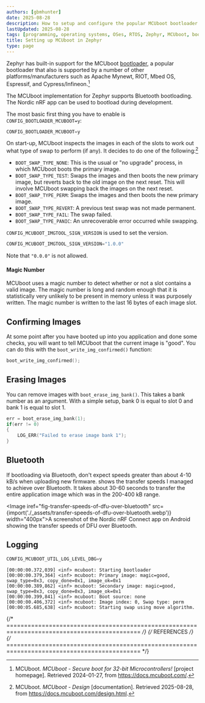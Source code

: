 ```yaml
---
authors: [gbmhunter]
date: 2025-08-28
description: How to setup and configure the popular MCUboot bootloader in the Zephyr RTOS.
lastUpdated: 2025-08-28
tags: [programming, operating systems, OSes, RTOS, Zephyr, MCUboot, bootloaders]
title: Setting up MCUboot in Zephyr
type: page
---
```


<WarningIsNotes />

Zephyr has built-in support for the MCUboot [bootloader](/programming/bootloaders/), a popular bootloader that also is supported by a number of other platforms/manufacturers such as Apache Mynewt, RIOT, Mbed OS, Espressif, and Cypress/Infineon.[^mcuboot-doc]

The MCUboot implementation for Zephyr supports Bluetooth bootloading. The Nordic nRF app can be used to bootload during development.

The most basic first thing you have to enable is `CONFIG_BOOTLOADER_MCUBOOT=y`:

```python title="prj.conf"
CONFIG_BOOTLOADER_MCUBOOT=y
```

On start-up, MCUboot inspects the images in each of the slots to work out what type of swap to perform (if any). It decides to do one of the following:[^mcuboot-doc-design]

* `BOOT_SWAP_TYPE_NONE`: This is the usual or "no upgrade" process, in which MCUboot boots the primary image.
* `BOOT_SWAP_TYPE_TEST`: Swaps the images and then boots the new primary image, but reverts back to the old image on the next reset. This will involve MCUboot swapping back the images on the next reset.
* `BOOT_SWAP_TYPE_PERM`: Swaps the images and then boots the new primary image.
* `BOOT_SWAP_TYPE_REVERT`: A previous test swap was not made permanent.
* `BOOT_SWAP_TYPE_FAIL`: The swap failed.
* `BOOT_SWAP_TYPE_PANIC`: An unrecoverable error occurred while swapping.


`CONFIG_MCUBOOT_IMGTOOL_SIGN_VERSION` is used to set the version.

```python title="prj.conf"
CONFIG_MCUBOOT_IMGTOOL_SIGN_VERSION="1.0.0"
```

Note that `"0.0.0"` is not allowed.

#### Magic Number

MCUboot uses a magic number to detect whether or not a slot contains a valid image. The magic number is long and random enough that it is statistically very unlikely to be present in memory unless it was purposely written. The magic number is written to the last 16 bytes of each image slot.

## Confirming Images

At some point after you have booted up into you application and done some checks, you will want to tell MCUboot that the current image is "good". You can do this with the `boot_write_img_confirmed()` function:

```c
boot_write_img_confirmed();
```

## Erasing Images

You can remove images with `boot_erase_img_bank()`. This takes a bank number as an argument. With a simple setup, bank 0 is equal to slot 0 and bank 1 is equal to slot 1.

```c
err = boot_erase_img_bank(1);
if(err != 0)
{
    LOG_ERR("Failed to erase image bank 1");
}
```

## Bluetooth

If bootloading via Bluetooth, don't expect speeds greater than about 4-10 kB/s when uploading new firmware. <IRef iref="fig-transfer-speeds-of-dfu-over-bluetooth" /> shows the transfer speeds I managed to achieve over Bluetooth. It takes about 30-60 seconds to transfer the entire application image which was in the 200-400 kB range.

<Image iref="fig-transfer-speeds-of-dfu-over-bluetooth" src={import('./_assets/transfer-speeds-of-dfu-over-bluetooth.webp')} width="400px">A screenshot of the Nordic nRF Connect app on Android showing the transfer speeds of DFU over Bluetooth.</Image>

## Logging


```python title="prj.conf"
CONFIG_MCUBOOT_UTIL_LOG_LEVEL_DBG=y
```

```text
[00:00:00.372,039] <inf> mcuboot: Starting bootloader
[00:00:00.379,364] <inf> mcuboot: Primary image: magic=good, swap_type=0x3, copy_done=0x1, image_ok=0x1
[00:00:00.389,862] <inf> mcuboot: Secondary image: magic=good, swap_type=0x3, copy_done=0x3, image_ok=0x1
[00:00:00.399,841] <inf> mcuboot: Boot source: none
[00:00:00.406,372] <inf> mcuboot: Image index: 0, Swap type: perm
[00:00:05.685,638] <inf> mcuboot: Starting swap using move algorithm.
```

{/* ============================================================================================ */}
{/* REFERENCES */}
{/* ============================================================================================ */}

[^mcuboot-doc]: MCUboot. _MCUboot - Secure boot for 32-bit Microcontrollers!_ [project homepage]. Retrieved 2024-01-27, from https://docs.mcuboot.com/.
[^mcuboot-sim-readme]: MCUboot. _MCUboot simulator - README_. Retrieved 2024-01-27, from https://github.com/mcu-tools/mcuboot/blob/main/sim/README.rst.
[^mcuboot-doc-design]: MCUboot. _MCUboot - Design_ [documentation]. Retrieved 2025-08-28, from https://docs.mcuboot.com/design.html.